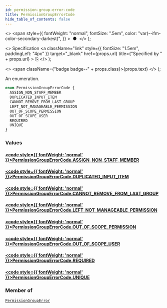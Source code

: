 ```yaml
---
id: permission-group-error-code
title: PermissionGroupErrorCode
hide_table_of_contents: false
---
```


  <>
    <span
      style={{
        fontWeight: "normal",
        fontSize: ".5em",
        color: "var(--ifm-color-secondary-darkest)",
      }}
    >
      &nbsp;●&nbsp;
    </span>
  </>
);

  <>
    Specification
    <a
      className="link"
      style={{ fontSize: "1.5em", paddingLeft: "4px" }}
      target="\_blank"
      href={props.url}
      title={"Specified by " + props.url}
    >
      ⎘
    </a>
  </>
);

  <>
    <span className={"badge badge--" + props.class}>{props.text}</span>
  </>
);

An enumeration.

```graphql
enum PermissionGroupErrorCode {
  ASSIGN_NON_STAFF_MEMBER
  DUPLICATED_INPUT_ITEM
  CANNOT_REMOVE_FROM_LAST_GROUP
  LEFT_NOT_MANAGEABLE_PERMISSION
  OUT_OF_SCOPE_PERMISSION
  OUT_OF_SCOPE_USER
  REQUIRED
  UNIQUE
}
```

### Values

#### [<code style={{ fontWeight: 'normal' }}>PermissionGroupErrorCode.<b>ASSIGN_NON_STAFF_MEMBER</b></code>](#)

>

#### [<code style={{ fontWeight: 'normal' }}>PermissionGroupErrorCode.<b>DUPLICATED_INPUT_ITEM</b></code>](#)

>

#### [<code style={{ fontWeight: 'normal' }}>PermissionGroupErrorCode.<b>CANNOT_REMOVE_FROM_LAST_GROUP</b></code>](#)

>

#### [<code style={{ fontWeight: 'normal' }}>PermissionGroupErrorCode.<b>LEFT_NOT_MANAGEABLE_PERMISSION</b></code>](#)

>

#### [<code style={{ fontWeight: 'normal' }}>PermissionGroupErrorCode.<b>OUT_OF_SCOPE_PERMISSION</b></code>](#)

>

#### [<code style={{ fontWeight: 'normal' }}>PermissionGroupErrorCode.<b>OUT_OF_SCOPE_USER</b></code>](#)

>

#### [<code style={{ fontWeight: 'normal' }}>PermissionGroupErrorCode.<b>REQUIRED</b></code>](#)

>

#### [<code style={{ fontWeight: 'normal' }}>PermissionGroupErrorCode.<b>UNIQUE</b></code>](#)

>

### Member of

[`PermissionGroupError`](../../../api-reference/users/objects/permission-group-error) <Badge class="secondary" text="object"/>
